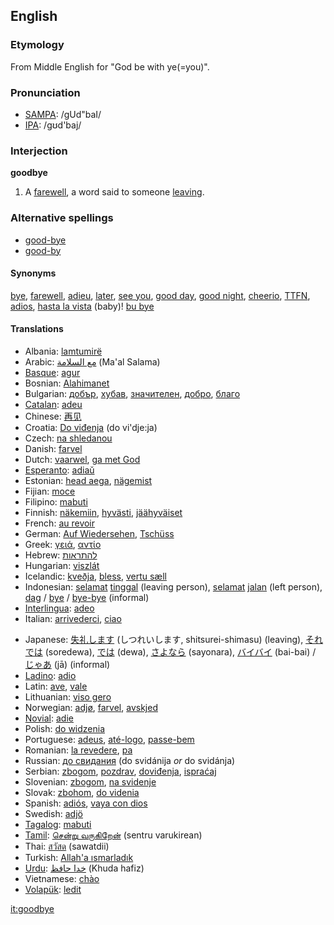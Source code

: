 ==English==

===Etymology===
From Middle English for "God be with ye(=you)".

===Pronunciation===
*[[w:SAMPA|SAMPA]]: /gUd"baI/
*[[w:IPA|IPA]]: /gʊd'baj/

===Interjection===
'''goodbye'''
# A [[farewell]], a word said to someone [[leaving]].

===Alternative spellings===
*[[good-bye]]
*[[good-by]]

====Synonyms====
[[bye]], [[farewell]], [[adieu]], [[later]], [[see you]], [[good day]], [[good night]], [[cheerio]], [[TTFN]], [[adios]], [[hasta la vista]] (baby)! [[bu bye]]

====Translations====
{{top}}
*Albania: [[lamtumirë]]
*Arabic: [[مع السلامة]] (Ma'al Salama)
*[[Basque]]: [[agur]]
*Bosnian: [[Alahimanet]]
*Bulgarian: [[добър]], [[хубав]], [[значителен]], [[добро]], [[благо]]
*[[Catalan]]: [[adeu]]
*Chinese: [[再见]]
*Croatia: [[Do viđenja]] (do vi'dje:ja)
*Czech: [[na shledanou]]
*Danish: [[farvel]]
*Dutch: [[vaarwel]], [[ga met God]]
*[[Esperanto]]: [[adiaŭ]]
*Estonian: [[head aega]], [[nägemist]]
*Fijian: [[moce]]
*Filipino: [[mabuti]]
*Finnish: [[näkemiin]], [[hyvästi]], [[jäähyväiset]]
*French: [[au revoir]]
*German: [[Auf Wiedersehen]], [[Tschüss]]
*Greek: [[γειά]], [[αντίο]]
*Hebrew: [[להתראות]]
*Hungarian: [[viszlát]]
*Icelandic: [[kveðja]], [[bless]], [[vertu sæll]]
*Indonesian: [[selamat]] [[tinggal]] (leaving person), [[selamat]] [[jalan]] (left person), [[dag]] / [[bye]] / [[bye-bye]] (informal)
*[[Interlingua]]: [[adeo]]
*Italian: [[arrivederci]], [[ciao]]
{{mid}}
*Japanese: [[失礼します]] (しつれいします, shitsurei-shimasu) (leaving), [[それでは]] (soredewa), [[では]] (dewa), [[さよなら]] (sayonara), [[バイバイ]] (bai-bai) / [[じゃあ]] (jā) (informal)
*[[Ladino]]: [[adio]]
*Latin: [[ave]], [[vale]]
*Lithuanian: [[viso gero]]
*Norwegian: [[adjø]], [[farvel]], [[avskjed]]
*[[Novial]]: [[adie]]
*Polish: [[do widzenia]]
*Portuguese: [[adeus]], [[até-logo]], [[passe-bem]]
*Romanian: [[la revedere]], [[pa]]
*Russian: [[до свидания]] (do svidánija ''or'' do svidánja)
*Serbian: [[zbogom]], [[pozdrav]], [[doviđenja]], [[ispraćaj]]
*Slovenian: [[zbogom]], [[na svidenje]]
*Slovak: [[zbohom]], [[do videnia]]
*Spanish: [[adiós]], [[vaya con dios]]
*Swedish: [[adjö]]
*[[Tagalog]]: [[mabuti]]
*[[Tamil]]: [[சென்று வருகிறேன்]] (sentru varukirean)
*Thai: [[สวัสด]] (sawatdii)
*Turkish: [[Allah'a ısmarladık]]
*[[Urdu]]: [[خدا حافظ]] (Khuda hafiz)
*Vietnamese: [[chào]]
*[[Volapük]]: [[ledit]]
{{bottom}}

[[it:goodbye]]